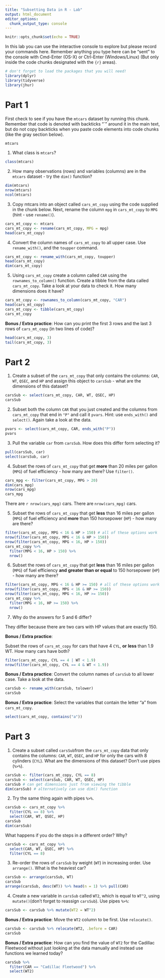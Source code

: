 ```yaml
---
title: "Subsetting Data in R - Lab"
output: html_document
editor_options: 
  chunk_output_type: console
---
```


```r
knitr::opts_chunk$set(echo = TRUE)
```

In this lab you can use the interactive console to explore but please record your commands here.  Remember anything you type here can be "sent" to the console with Cmd-Enter (OS-X) or Ctrl-Enter (Windows/Linux) (But only inside the code chunks designated with the ```{r}``` areas).

```r
# don't forget to load the packages that you will need!
library(dplyr)
library(tidyverse)
library(jhur)
```

# Part 1

First check to see if you have the `mtcars` dataset by running this chunk. Remember that code is denoted with backticks "`" around it in the main text, but do not copy backticks when you paste code elements into code chunks (like the gray section below). 

```r
mtcars
```

1. What class is `mtcars`?
```r
class(mtcars)
```

2. How many observations (rows) and variables (columns) are in the `mtcars` dataset - try the `dim()` function?

```r
dim(mtcars)
nrow(mtcars)
ncol(mtcars)
```

3. Copy mtcars into an object called `cars_mt_copy` using the code supplied in the chunk below. Next, rename the column `mpg` in `cars_mt_copy` to `MPG` (hint - use `rename()`). 

```r
cars_mt_copy <- mtcars
cars_mt_copy <- rename(cars_mt_copy, MPG = mpg)
head(cars_mt_copy)
```

4. Convert the column names of `cars_mt_copy` to all upper case. Use `rename_with()`, and the `toupper` command.

```r
cars_mt_copy <- rename_with(cars_mt_copy, toupper)
head(cars_mt_copy)
dim(cars_mt_copy)
```


5. Using `cars_mt_copy` create a column called `CAR` using the `rownames_to_column()` function. Create a tibble from the data called `cars_mt_copy`.  Take a look at your data to check it. How many dimensions does it have?

```r
cars_mt_copy <- rownames_to_column(cars_mt_copy, "CAR")
head(cars_mt_copy)
cars_mt_copy <- tibble(cars_mt_copy)
cars_mt_copy
```

**Bonus / Extra practice**: How can you print the first 3 rows and the last 3 rows of `cars_mt_copy` (in two lines of code)?

```r
head(cars_mt_copy, 3)
tail(cars_mt_copy, 3)
```

# Part 2

1. Create a subset of the `cars_mt_copy` that only contains the columns: `CAR`, `WT`, `QSEC`, and `HP` and assign this object to `carsSub` - what are the dimensions of this dataset?

```r
carsSub <- select(cars_mt_copy, CAR, WT, QSEC, HP)
carsSub
```

2. Subset both the column `CAR` that you just created and the columns from `cars_mt_copy` that end in `"P"` and call it `pvars`. Hint: use `ends_with()` and `select()`. Again take a look at the data.

```r
pvars <- select(cars_mt_copy, CAR, ends_with("P"))
pvars
```

3. Pull the variable `car` from `carsSub`. How does this differ form selecting it?

```r
pull(carsSub, car)
select(carsSub, car)
```

4. Subset the rows of `cars_mt_copy` that get **more** than 20 miles per gallon (`MPG`) of fuel efficiency - how many are there? Use `filter()`.

```r
cars_mpg <- filter(cars_mt_copy, MPG > 20)
dim(cars_mpg)
nrow(cars_mpg)
cars_mpg
```

There are `r nrow(cars_mpg)` cars. 
There are `nrow(cars_mpg)` cars. 


5. Subset the rows of `cars_mt_copy` that get **less** than 16 miles per gallon (`MPG`) of fuel efficiency and **more** than 150 horsepower (`HP`) - how many are there?

```r
filter(cars_mt_copy, MPG < 16 & HP > 150) # all of these options work
nrow(filter(cars_mt_copy, MPG < 16 & HP > 150))
nrow(filter(cars_mt_copy, MPG < 16, HP > 150))
cars_mt_copy %>%
  filter(MPG < 16, HP > 150) %>%
  nrow()
```


6. Subset the rows of `cars_mt_copy` that get **less** than 16 miles per gallon (`MPG`) of fuel efficiency **and** **greater than or equal** to 150 horsepower (`HP`) - how many are there?

```r
filter(cars_mt_copy, MPG < 16 & HP >= 150) # all of these options work
nrow(filter(cars_mt_copy, MPG < 16 & HP >= 150))
nrow(filter(cars_mt_copy, MPG < 16, HP >= 150))
cars_mt_copy %>%
  filter(MPG < 16, HP >= 150) %>%
  nrow()
```

7. Why do the answers for 5 and 6 differ?

They differ because there are two cars with HP values that are exactly 150.

**Bonus / Extra practice**:

Subset the rows of `cars_mt_copy` for cars that have 4 `CYL`,  **or** **less** than 1.9 WT.
How many cars have both?

```r
filter(cars_mt_copy, CYL == 4 | WT < 1.9)
nrow(filter(cars_mt_copy, CYL == 4 & WT < 1.9))
```

**Bonus / Extra practice**: Convert the column names of `carsSub` to all lower case. Take a look at the data.

```r
carsSub <- rename_with(carsSub, tolower)
carsSub
```


**Bonus / Extra practice**: Select the variables that contain the letter "a" from `cars_mt_copy`.

```r
select(cars_mt_copy, contains("a"))
```

# Part 3

1. Create a subset called `carsSub`from the `cars_mt_copy` data that only contains the columns:
`CAR`,	`WT`, `QSEC`, and `HP` for only the cars with 8 cylinders (`CYL`).
	What are the dimensions of this dataset? Don't use pipes (`%>%`).

```r
carsSub <- filter(cars_mt_copy, CYL == 8)
carsSub <- select(carsSub, CAR, WT, QSEC, HP)
carsSub # can get dimensions just from viewing the tibble
dim(carsSub) # alternatively can use dim() function
```

2. Try the same thing again with pipes `%>%`.

```r
carsSub <- cars_mt_copy %>%
  filter(CYL == 8) %>%
  select(CAR, WT, QSEC, HP)
carsSub
dim(carsSub)
```

What happens if you do the steps in a different order? Why?

```r
carsSub <- cars_mt_copy %>%
  select(CAR, WT, QSEC, HP) %>%
  filter(CYL == 8)
```

3. Re-order the rows of `carsSub` by weight (`WT`) in increasing order. Use `arrange()`. What is the heaviest car?

```r
carsSub <- arrange(carsSub, WT)
carsSub
arrange(carsSub, desc(WT)) %>% head(n = 1) %>% pull(CAR)
```


4. Create a new variable in `carsSub` called `WT2`, which  is equal to `WT^2`, using `mutate()`(don't forget to reassign `carsSub`). Use pipes `%>%`:

```r
carsSub <- carsSub %>% mutate(WT2 = WT^2)
```


**Bonus / Extra practice**: Move the `WT2` column to be first. Use `relocate()`.

```r
carsSub <- carsSub %>% relocate(WT2, .before = CAR)
carsSub
```

**Bonus / Extra practice**: How can you find the value of `WT2` for the Cadillac Fleetwood without just looking at the data manually and instead use functions we learned today?

```r
carsSub %>%
  filter(CAR == "Cadillac Fleetwood") %>%
  select(WT2)
```
